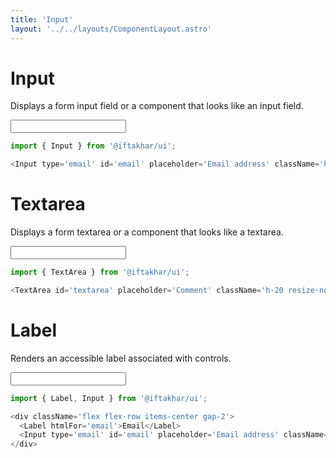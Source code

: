 ```yaml
---
title: 'Input'
layout: '../../layouts/ComponentLayout.astro'
---
```



# Input

Displays a form input field or a component that looks like an input field.

<div class='component-preview '>
  <Input type='input' client:load />
</div>

```js
import { Input } from '@iftakhar/ui';
```

```js
<Input type='email' id='email' placeholder='Email address' className='h-10 max-w-64 w-full rounded-md border px-3 py-2 text-sm focus:outline-none' name='email' />
```

# Textarea

Displays a form textarea or a component that looks like a textarea.

<div class='component-preview '>
  <Input type='textArea' client:load />
</div>

```js
import { TextArea } from '@iftakhar/ui';
```

```js
<TextArea id='textarea' placeholder='Comment' className='h-20 resize-none w-full rounded-md border px-3 py-2 text-sm focus:outline-none' />
```

# Label

Renders an accessible label associated with controls.

<div class='component-preview '>
  <Input type='label' client:load />
</div>

```js
import { Label, Input } from '@iftakhar/ui';
```

```js
<div className='flex flex-row items-center gap-2'>
  <Label htmlFor='email'>Email</Label>
  <Input type='email' id='email' placeholder='Email address' className='h-10 w-64 rounded-md border px-3 py-2 text-sm focus:outline-none' name='email' />
</div>
```
